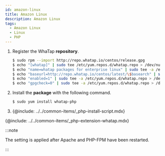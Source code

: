 ```yaml
---
id: amazon-linux
title: Amazon Linux
description: Amazon Linux
tags:
  - Amazon Linux
  - Linux
  - PHP
---
```


1. Register the WhaTap **repository**.

   ```bash title=SH
   $ sudo rpm --import http://repo.whatap.io/centos/release.gpg
   $ echo "[whatap]" | sudo tee /etc/yum.repos.d/whatap.repo > /dev/null
   $ echo "name=whatap packages for enterprise linux" | sudo tee -a /etc/yum.repos.d/whatap.repo > /dev/null
   $ echo "baseurl=http://repo.whatap.io/centos/latest/\$basearch" | sudo tee -a /etc/yum.repos.d/whatap.repo > /dev/null
   $ echo "enabled=1" | sudo tee -a /etc/yum.repos.d/whatap.repo > /dev/null
   $ echo "gpgcheck=0" | sudo tee -a /etc/yum.repos.d/whatap.repo > /dev/null
   ```

2. Install the **package** with the following command.

   ```bash title=SH
   $ sudo yum install whatap-php
   ```

3. {@include: ../../common-items/_php-install-script.mdx}

{@include: ../../common-items/_php-extension-whatap.mdx} 

:::note

The setting is applied after Apache and PHP-FPM have been restarted.

::: 
